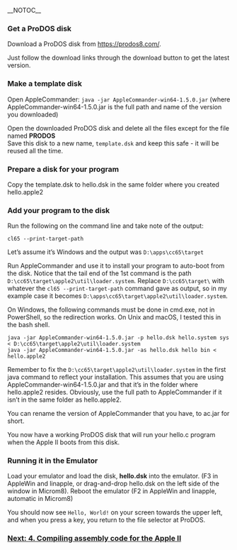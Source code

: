 __NOTOC__
=== Get a ProDOS disk ===

Download a ProDOS disk from https://prodos8.com/.

Just follow the download links through the download button to get the latest version. 
=== Make a template disk ===
Open AppleCommander: <code>java -jar AppleCommander-win64-1.5.0.jar</code> (where AppleCommander-win64-1.5.0.jar is the full path and name of the version you downloaded)

Open the downloaded ProDOS disk and delete all the files except for the file named '''PRODOS'''<br/>
Save this disk to a new name, <code>template.dsk</code> and keep this safe - it will be reused all the time.

=== Prepare a disk for your program ===
Copy the template.dsk to hello.dsk in the same folder where you created hello.apple2 

=== Add your program to the disk ===
Run the following on the command line and take note of the output:

<code>cl65 --print-target-path</code>

Let’s assume it’s Windows and the output was <code>D:\apps\cc65\target</code>

Run AppleCommander and use it to install your program to auto-boot from the disk. Notice that the tail end of the 1st command is the path <code>D:\cc65\target\apple2\util\loader.system</code>. Replace <code>D:\cc65\target\</code> with whatever the <code>cl65 --print-target-path</code> command gave as output, so in my example case it becomes <code>D:\apps\cc65\target\apple2\util\loader.system</code>.

On Windows, the following commands must be done in cmd.exe, not in PowerShell, so the redirection works. On Unix and macOS, I tested this in the bash shell.

<pre>java -jar AppleCommander-win64-1.5.0.jar -p hello.dsk hello.system sys < D:\cc65\target\apple2\util\loader.system
java -jar AppleCommander-win64-1.5.0.jar -as hello.dsk hello bin < hello.apple2 </pre>
Remember to fix the <code>D:\cc65\target\apple2\util\loader.system</code> in the first java command to reflect your installation. This assumes that you are using AppleCommander-win64-1.5.0.jar and that it’s in the folder where hello.apple2 resides. Obviously, use the full path to AppleCommander if it isn’t in the same folder as hello.apple2.

You can rename the version of AppleCommander that you have, to ac.jar for short.

You now have a working ProDOS disk that will run your hello.c program when the Apple II boots from this disk. 
=== Running it in the Emulator ===
Load your emulator and load the disk, '''hello.dsk''' into the emulator. (F3 in AppleWin and linapple, or drag-and-drop hello.dsk on the left side of the window in Microm8). Reboot the emulator (F2 in AppleWin and linapple, automatic in Microm8)

You should now see <code>Hello, World!</code> on your screen towards the upper left, and when you press a key, you return to the file selector at ProDOS.

=== [https://github.com/cc65/wiki/wiki/Apple-II-4.-Compiling-assembly-code-for-the-Apple-II Next: 4. Compiling assembly code for the Apple II] ===
